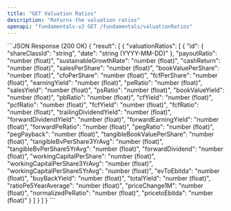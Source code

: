 ```yaml
---
title: "GET Valuation Ratios"
description: "Returns the valuation ratios"
openapi: "fundamentals-v2 GET /fundamentals/valuationRatios"
---
```


<ResponseExample>
```JSON Response (200 OK)
{
  "result": [
    {
      "valuationRatios": [
        {
          "id": {
            "shareClassId": "string",
            "date": "string (YYYY-MM-DD)"
          },
          "payoutRatio": "number (float)",
          "sustainableGrowthRate": "number (float)",
          "cashReturn": "number (float)",
          "salesPerShare": "number (float)",
          "bookValuePerShare": "number (float)",
          "cfoPerShare": "number (float)",
          "fcfPerShare": "number (float)",
          "earningYield": "number (float)",
          "peRatio": "number (float)",
          "salesYield": "number (float)",
          "psRatio": "number (float)",
          "bookValueYield": "number (float)",
          "pbRatio": "number (float)",
          "cfYield": "number (float)",
          "pcfRatio": "number (float)",
          "fcfYield": "number (float)",
          "fcfRatio": "number (float)",
          "trailingDividendYield": "number (float)",
          "forwardDividendYield": "number (float)",
          "forwardEarningYield": "number (float)",
          "forwardPeRatio": "number (float)",
          "pegRatio": "number (float)",
          "pegPayback": "number (float)",
          "tangibleBookValuePerShare": "number (float)",
          "tangibleBvPerShare3YrAvg": "number (float)",
          "tangibleBvPerShare5YrAvg": "number (float)",
          "forwardDividend": "number (float)",
          "workingCapitalPerShare": "number (float)",
          "workingCapitalPerShare3YrAvg": "number (float)",
          "workingCapitalPerShare5YrAvg": "number (float)",
          "evToEbitda": "number (float)",
          "buyBackYield": "number (float)",
          "totalYield": "number (float)",
          "ratioPe5YearAverage": "number (float)",
          "priceChange1M": "number (float)",
          "normalizedPeRatio": "number (float)",
          "pricetoEbitda": "number (float)"
        }
      ]
    }
  ]
}
```
</ResponseExample>